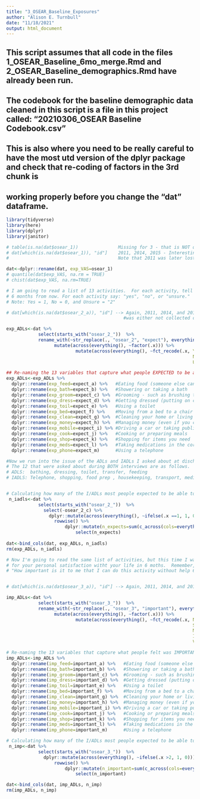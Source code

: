 ```yaml
---
title: "3_OSEAR_Baseline_Exposures"
author: "Alison E. Turnbull"
date: "11/18/2021"
output: html_document
---
```

## This script assumes that all code in the files 1_OSEAR_Baseline_6mo_merge.Rmd and 2_OSEAR_Baseline_demographics.Rmd have already been run.
## The codebook for the baseline demographic data cleaned in this script is a file in this project called: "20210306_OSEAR Baseline Codebook.csv"

## This is also where you need to be really careful to have the most utd version of the dplyr package and check that re-coding of factors in the 3rd chunk is
## working properly before you change the "dat" dataframe. 

```r
library(tidyverse)
library(here)
library(dplyr)
library(janitor)
```


```r

# table(is.na(dat$osear_1))               Missing for 3 - that is NOT ok. Go back and look at the paper CRFs to figure out what's up.
# dat[which(is.na(dat$osear_1)), "id"]    2011, 2014, 2015 - Interesting... these are the first 3 from IMC. Need to follow-up.
#                                         Note that 2011 was later lost to follow-up, but 2014 and 2015 are in the final cohort. 

dat<-dplyr::rename(dat, exp_VAS=osear_1)
# quantile(dat$exp_VAS, na.rm = TRUE)
# chist(dat$exp_VAS, na.rm=TRUE)
```

```r
# I am going to read a list of 13 activities.  For each activity, tell me if you expect that you'll be able to perform it *without help*
# 6 months from now. For each activity say: "yes", "no", or "unsure."
# Note: Yes = 1, No = 0, and Unsure = "2"

# dat[which(is.na(dat$osear_2_a)), "id"] --> Again, 2011, 2014, and 2015 - the same 3 from Utah.  I have a feeling the baseline survey
                                            #was either not collected or not entered for these 3.            

exp_ADLs<-dat %>%
            select(starts_with("osear_2_"))  %>%
            rename_with(~str_replace(., "osear_2", "expect"), everything()) %>%
                  mutate(across(everything(), ~factor(.x))) %>%
                          mutate(across(everything(), ~fct_recode(.x, Yes = "1", 
                                                                      No  = "0", 
                                                                      Unsure="2"))) ## This converts all the expected I/ADLs to factors

## Re-naming the 13 variables that capture what people EXPECTED to be able to do in 6 months.
exp_ADLs<-exp_ADLs %>%
  dplyr::rename(exp_feed=expect_a) %>%   #Eating food (someone else can prepare the food)
  dplyr::rename(exp_bath=expect_b) %>%   #Showering or taking a bath
  dplyr::rename(exp_groom=expect_c) %>%  #Grooming - such as brushing teeth or combing your hair
  dplyr::rename(exp_dress=expect_d) %>%  #Getting dressed (putting on clothes)
  dplyr::rename(exp_toil=expect_e) %>%   #Using a toilet
  dplyr::rename(exp_bed=expect_f) %>%    #Moving from a bed to a chair on the other side of the room
  dplyr::rename(exp_clean=expect_g) %>%  #Cleaning your home or living space
  dplyr::rename(exp_money=expect_h) %>%  #Managing money (even if you can't pay all bills)
  dplyr::rename(exp_mobile=expect_i) %>% #Driving a car or taking public transportation 
  dplyr::rename(exp_cook=expect_j) %>%   #Cooking or preparing meals
  dplyr::rename(exp_shop=expect_k) %>%   #Shopping for items you need
  dplyr::rename(exp_meds=expect_l) %>%   #Taking medications in the correct dosage at the correct time
  dplyr::rename(exp_phone=expect_m)      #Using a telephone

#Now we run into the issue of the ADLs and IADLs I asked about at discharge and at follow-up not matching. 
# The 12 that were asked about during BOTH interviews are as follows.
# ADLS:  bathing, dressing, toilet, transfer, feeding
# IADLS: Telephone, shopping, food prep , housekeeping, transport, medications, money


# Calculating how many of the I/ADLs most people expected to be able to do in 6 months.
 n_iadls<-dat %>%
            select(starts_with("osear_2_"))  %>%
              select(-osear_2_c) %>%                                            # This drops the grooming question which is not part of the final 12
                dplyr::mutate(across(everything(), ~ifelse(.x ==1, 1, 0))) %>%
                  rowwise() %>%
                      dplyr::mutate(n_expects=sum(c_across(cols=everything()))) %>%
                          select(n_expects)
 
dat<-bind_cols(dat, exp_ADLs, n_iadls) 
rm(exp_ADLs, n_iadls) 
```

```r
# Now I'm going to read the same list of activities, but this time I want to know how important performing each activity without help is
# for your personal satisfaction witht your life in 6 moths.  Remember, the question is: 
# "How important is it to me that I can do this activity without help 6 months from now?"


# dat[which(is.na(dat$osear_3_a)), "id"] --> Again, 2011, 2014, and 2015 - the same 3 from Utah are missing.            

imp_ADLs<-dat %>%
            select(starts_with("osear_3_"))  %>%
            rename_with(~str_replace(., "osear_3", "important"), everything()) %>%
                  mutate(across(everything(), ~factor(.x))) %>%
                          mutate(across(everything(), ~fct_recode(.x, Not = "0", 
                                                                      Slightly = "1", 
                                                                      Moderately="2", 
                                                                      Important ="3", 
                                                                      Very     = "4"))) ## Converts importance of I/ADLs to factors.

# Re-naming the 13 variables that capture what people felt was IMPORTANT to be able to do in 6 months.
imp_ADLs<-imp_ADLs %>%
  dplyr::rename(imp_feed=important_a) %>%   #Eating food (someone else can prepare the food)
  dplyr::rename(imp_bath=important_b) %>%   #Showering or taking a bath
  dplyr::rename(imp_groom=important_c) %>%  #Grooming - such as brushing teeth or combing your hair
  dplyr::rename(imp_dress=important_d) %>%  #Getting dressed (putting on clothes)
  dplyr::rename(imp_toil=important_e) %>%   #Using a toilet
  dplyr::rename(imp_bed=important_f) %>%    #Moving from a bed to a chair on the other side of the room
  dplyr::rename(imp_clean=important_g) %>%  #Cleaning your home or living space
  dplyr::rename(imp_money=important_h) %>%  #Managing money (even if you can't pay all bills)
  dplyr::rename(imp_mobile=important_i) %>% #Driving a car or taking public transportation 
  dplyr::rename(imp_cook=important_j) %>%   #Cooking or preparing meals
  dplyr::rename(imp_shop=important_k) %>%   #Shopping for items you need
  dplyr::rename(imp_meds=important_l) %>%   #Taking medications in the correct dosage at the correct time
  dplyr::rename(imp_phone=important_m)      #Using a telephone

# Calculating how many of the I/ADLs most people expected to be able to do in 6 months.
 n_imp<-dat %>%
            select(starts_with("osear_3_"))  %>%
              dplyr::mutate(across(everything(), ~ifelse(.x >2, 1, 0))) %>%
                  rowwise() %>%
                      dplyr::mutate(n_important=sum(c_across(cols=everything()))) %>%
                          select(n_important)

dat<-bind_cols(dat, imp_ADLs, n_imp) 
rm(imp_ADLs, n_imp)  
```

